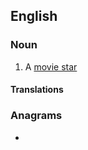 {{also|filmstar|Filmstar}}
==English==

===Noun===
{{Wikipedia|movie star}}
{{en-noun}}

# {{lb|en|British}} A [[movie star]]

====Translations====
{{trans-see|movie star}}

===Anagrams===
* {{anagrams|en|art films}}